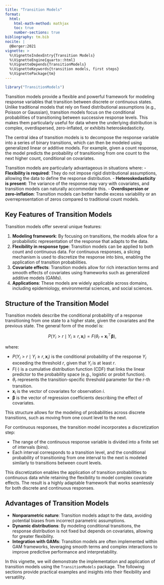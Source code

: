 ```yaml
---
title: "Transition Models"
format: 
  html:
    html-math-method: mathjax
    toc: true
    number-sections: true
bibliography: tm.bib
nocite: |
  @Berger:2021
vignette: >
  %\VignetteIndexEntry{Transition Models}
  %\VignetteEngine{quarto::html}
  %\VignetteDepends{TransitionModels}
  %\VignetteKeywords{transition models, first steps}
  %\VignettePackage{tm}
---
```


```r
library("TransitionModels")
```
Transition models provide a flexible and powerful framework for modeling response variables that transition between discrete or continuous states. Unlike traditional models that rely on fixed distributional assumptions (e.g., Poisson or Gaussian), transition models focus on the conditional probabilities of transitioning between successive response levels. This makes them particularly useful for data where the underlying distribution is complex, overdispersed, zero-inflated, or exhibits heteroskedasticity.

The central idea of transition models is to decompose the response variable into a series of binary transitions, which can then be modeled using generalized linear or additive models. For example, given a count response, the model predicts the probability of transitioning from one count to the next higher count, conditional on covariates.

Transition models are particularly advantageous in situations where:
- **Flexibility is required**: They do not impose rigid distributional assumptions, allowing the data to define the response distribution.
- **Heteroskedasticity is present**: The variance of the response may vary with covariates, and transition models can naturally accommodate this.
- **Overdispersion or zero-inflation**: Transition models can better handle excess variability or an overrepresentation of zeros compared to traditional count models.

## Key Features of Transition Models

Transition models offer several unique features:

1. **Modeling framework**: By focusing on transitions, the models allow for a probabilistic representation of the response that adapts to the data.
2. **Flexibility in response type**: Transition models can be applied to both count and continuous data. For continuous responses, a slicing mechanism is used to discretize the response into bins, enabling the application of transition probabilities.
3. **Covariate effects**: Transition models allow for rich interaction terms and smooth effects of covariates using frameworks such as generalized additive models (GAMs).
4. **Applications**: These models are widely applicable across domains, including epidemiology, environmental sciences, and social sciences.

## Structure of the Transition Model

Transition models describe the conditional probability of a response transitioning from one state to a higher state, given the covariates and the previous state. The general form of the model is:

$$
P(Y_i > r \mid Y_i \geq r, \mathbf{x}_i) = F(\theta_r + \mathbf{x}_i^\top\boldsymbol{\beta}),
$$

where:

- $P(Y_i > r \mid Y_i \geq r, \mathbf{x}_i)$ is the conditional probability of the response $Y_i$ exceeding the threshold $r$, given that $Y_i$ is at least $r$.
- $F(\cdot)$ is a cumulative distribution function (CDF) that links the linear predictor to the probability space (e.g., logistic or probit function).
- $\theta_r$ represents the transition-specific threshold parameter for the $r$-th transition.
- $\mathbf{x}_i$ is the vector of covariates for observation $i$.
- $\boldsymbol{\beta}$ is the vector of regression coefficients describing the effect of covariates.

This structure allows for the modeling of probabilities across discrete transitions, such as moving from one count level to the next.

For continuous responses, the transition model incorporates a discretization step:

- The range of the continuous response variable is divided into a finite set of intervals (bins).
- Each interval corresponds to a transition level, and the conditional probability of transitioning from one interval to the next is modeled similarly to transitions between count levels.

This discretization enables the application of transition probabilities to continuous data while retaining the flexibility to model complex covariate effects. The result is a highly adaptable framework that works seamlessly for both discrete and continuous responses.


## Advantages of Transition Models

- **Nonparametric nature**: Transition models adapt to the data, avoiding potential biases from incorrect parametric assumptions.
- **Dynamic distributions**: By modeling conditional transitions, the response distribution is not fixed but depends on covariates, allowing for greater flexibility.
- **Integration with GAMs**: Transition models are often implemented within GAM frameworks, leveraging smooth terms and complex interactions to improve predictive performance and interpretability.

In this vignette, we will demonstrate the implementation and application of transition models using the `TransitionModels` package. The following sections provide practical examples and insights into their flexibility and versatility.
